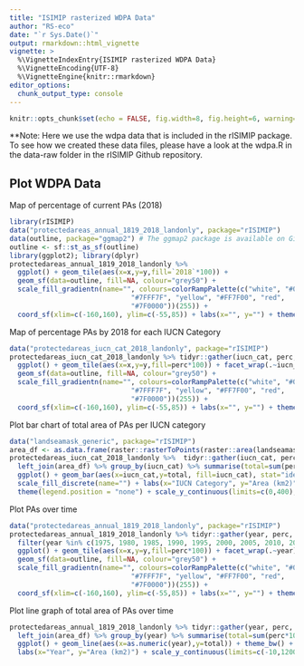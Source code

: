```yaml
---
title: "ISIMIP rasterized WDPA Data"
author: "RS-eco"
date: "`r Sys.Date()`"
output: rmarkdown::html_vignette
vignette: >
  %\VignetteIndexEntry{ISIMIP rasterized WDPA Data}
  %\VignetteEncoding{UTF-8}
  %\VignetteEngine{knitr::rmarkdown}
editor_options: 
  chunk_output_type: console
---
```


```r
knitr::opts_chunk$set(echo = FALSE, fig.width=8, fig.height=6, warning=FALSE, comment=NA, message=FALSE, eval=F)
```

**Note: Here we use the wdpa data that is included in the rISIMIP package. To see how we created these data files, please have a look at the wdpa.R in the data-raw folder in the rISIMIP Github repository.

## Plot WDPA Data

Map of percentage of current PAs (2018)

```r
library(rISIMIP)
data("protectedareas_annual_1819_2018_landonly", package="rISIMIP")
data(outline, package="ggmap2") # The ggmap2 package is available on Github: http://github.com/RS-eco/ggmap2
outline <- sf::st_as_sf(outline)
library(ggplot2); library(dplyr)
protectedareas_annual_1819_2018_landonly %>%
  ggplot() + geom_tile(aes(x=x,y=y,fill=`2018`*100)) + 
  geom_sf(data=outline, fill=NA, colour="grey50") + 
  scale_fill_gradientn(name="", colours=colorRampPalette(c("white", "#00007F", "blue", "#007FFF", "cyan", 
                              "#7FFF7F", "yellow", "#FF7F00", "red", 
                              "#7F0000"))(255)) + 
  coord_sf(xlim=c(-160,160), ylim=c(-55,85)) + labs(x="", y="") + theme_bw()
```

Map of percentage PAs by 2018 for each IUCN Category

```r
data("protectedareas_iucn_cat_2018_landonly", package="rISIMIP")
protectedareas_iucn_cat_2018_landonly %>% tidyr::gather(iucn_cat, perc, -c(x,y)) %>% tidyr::drop_na() %>%
  ggplot() + geom_tile(aes(x=x,y=y,fill=perc*100)) + facet_wrap(.~iucn_cat) + 
  geom_sf(data=outline, fill=NA, colour="grey50") + 
  scale_fill_gradientn(name="", colours=colorRampPalette(c("white", "#00007F", "blue", "#007FFF", "cyan", 
                              "#7FFF7F", "yellow", "#FF7F00", "red", 
                              "#7F0000"))(255)) + 
  coord_sf(xlim=c(-160,160), ylim=c(-55,85)) + labs(x="", y="") + theme_bw()
```

Plot bar chart of total area of PAs per IUCN category

```r
data("landseamask_generic", package="rISIMIP")
area_df <- as.data.frame(raster::rasterToPoints(raster::area(landseamask_generic)))
protectedareas_iucn_cat_2018_landonly %>%  tidyr::gather(iucn_cat, perc, -c(x,y)) %>% tidyr::drop_na() %>%
  left_join(area_df) %>% group_by(iucn_cat) %>% summarise(total=sum(perc*100*layer/1000000,na.rm=T)) %>% 
  ggplot() + geom_bar(aes(x=iucn_cat,y=total, fill=iucn_cat), stat="identity") + theme_bw() + 
  scale_fill_discrete(name="") + labs(x="IUCN Category", y="Area (km2)") + 
  theme(legend.position = "none") + scale_y_continuous(limits=c(0,400), expand=c(0,0))
```

Plot PAs over time

```r
data("protectedareas_annual_1819_2018_landonly", package="rISIMIP")
protectedareas_annual_1819_2018_landonly %>% tidyr::gather(year, perc, -c(x,y)) %>% tidyr::drop_na() %>%
  filter(year %in% c(1975, 1980, 1985, 1990, 1995, 2000, 2005, 2010, 2015)) %>% 
  ggplot() + geom_tile(aes(x=x,y=y,fill=perc*100)) + facet_wrap(.~year) + 
  geom_sf(data=outline, fill=NA, colour="grey50") + 
  scale_fill_gradientn(name="", colours=colorRampPalette(c("white", "#00007F", "blue", "#007FFF", "cyan", 
                              "#7FFF7F", "yellow", "#FF7F00", "red", 
                              "#7F0000"))(255)) + 
  coord_sf(xlim=c(-160,160), ylim=c(-55,85)) + labs(x="", y="") + theme_bw()
```

Plot line graph of total area of PAs over time

```r
protectedareas_annual_1819_2018_landonly %>% tidyr::gather(year, perc, -c(x,y)) %>% 
  left_join(area_df) %>% group_by(year) %>% summarise(total=sum(perc*100*layer/1000000,na.rm=T)) %>% 
  ggplot() + geom_line(aes(x=as.numeric(year),y=total)) + theme_bw() + 
  labs(x="Year", y="Area (km2)") + scale_y_continuous(limits=c(-10,1200), expand=c(0,0))
```

